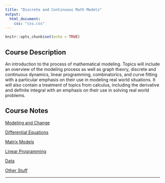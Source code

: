 ```yaml
---
title: "Discrete and Continuous Math Models"
output:
  html_document:
    css: "css.css"
---
```


```r
knitr::opts_chunk$set(echo = TRUE)
```

## Course Description

An introduction to the process of mathematical modeling. Topics will include an overview of the modeling process as well as graph theory, discrete and continuous dynamics, linear programming, combinatorics, and curve fitting with a particular emphasis on their use in modeling real world situations. It will also contain a treatment of topics from calculus, including the derivative and definite integral with an emphasis on their use in solving real world problems.


## Course Notes

[Modeling and Change](Modeling_Change.html)

[Differential Equations](Differential_Equations.html)

[Matrix Models](Matrix_Models.html)

[Linear Programming](LP.html)

[Data](Data.html)

[Other Stuff](Other_Stuff.html)

__________
